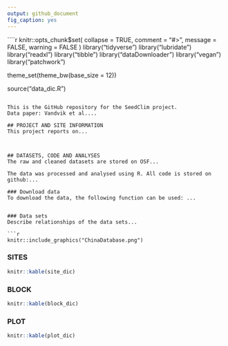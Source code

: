 ```yaml
---
output: github_document
fig_caption: yes
---
```


<style>
p.caption {
  font-size: 0.8em;
}
</style>

````r
knitr::opts_chunk$set(
  collapse = TRUE,
  comment = "#>",
  message = FALSE,
  warning = FALSE
)
library("tidyverse")
library("lubridate")
library("readxl")
library("tibble")
library("dataDownloader")
library("vegan")
library("patchwork")


theme_set(theme_bw(base_size = 12))

source("data_dic.R")

```

This is the GitHub repository for the SeedClim project.
Data paper: Vandvik et al....

## PROJECT AND SITE INFORMATION
This project reports on...



## DATASETS, CODE AND ANALYSES
The raw and cleaned datasets are stored on OSF...

The data was processed and analysed using R. All code is stored on github:...

### Download data
To download the data, the following function can be used: ...


### Data sets
Describe relationships of the data sets...

```r
knitr::include_graphics("ChinaDatabase.png")
```

### SITES

```r
knitr::kable(site_dic)
```

### BLOCK

```r
knitr::kable(block_dic)
```

### PLOT

```r
knitr::kable(plot_dic)
```
